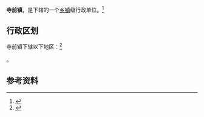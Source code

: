 {{中国乡级行政区|61/05/25/106/000}}

'''寺前镇'''，是{{PRC admin/fullname|61/05/25/106/000|3}}下辖的一个[[乡镇|乡镇]]级行政单位。<ref>{{PRC admin/ref sgc|{{PRC admin/parent|61/05/25/106/000}}}}</ref>

== 行政区划 ==

寺前镇下辖以下地区：<ref>{{PRC admin/ref sgc|61/05/25/106/000}}</ref>

{{PRC admin/children|61/05/25/106/000}}。

== 参考资料 ==

{{reflist}}

{{行政区划小作品}}
{{PRC admin/navcat|61/05/25/106/000}}